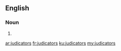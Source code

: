 ==English==

===Noun===
{{head|en|noun plural form}}

# {{plural of|judicator|lang=en}}

[[ar:judicators]]
[[fr:judicators]]
[[ku:judicators]]
[[my:judicators]]
